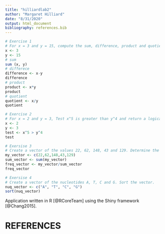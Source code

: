 ```yaml
---
title: "hilliardlab2"
author: "Margaret Hilliard"
date: "8/31/2020"
output: html_document
bibliography: references.bib
---
```

```r
# Exercise 1 
# For x = 3 and y = 15, compute the sum, difference, product and quotient of x and y
x <- 3 
y <- 15 
# sum
sum (x, y)
# differece 
difference <- x-y
difference 
# product 
product <- x*y
product 
# quotient 
quotient <- x/y
quotient
```
```r
# Exercise 2 
# For x = 2 and y = 3, Test x^5 is greater than y^4 and return a logical value
x <- 2 
y <- 3
test <- x^5 > y^4
test
```
```r
# Exersise 3 
# Create a vector of the values 22, 62, 148, 43 and 129. Determine the sum of the vector. Divide each value in the vector by the sum to determine relate frequency.
my_vector <- c(22,62,148,43,129)
sum_vector <- sum(my_vector)
freq_vector <- my_vector/sum_vector
freq_vector
```
```r
# Exersise 4 
# Create a vector of the nucleotides A, T, C and G. Sort the vector.
nuq_vector <- c("A", "T", "C", "G")
sort(nuq_vector)
```
Application written in R [@RCoreTeam] using the Shiny framework [@Chang2015].

# REFERENCES
